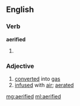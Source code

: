 ==English==

===Verb===
'''aerified'''

# {{past of|[[aerify]]}}

===Adjective===
{{en-adj}}

# [[converted]] into [[gas]]
# [[infused]] with [[air]]; [[aerated]]

[[mg:aerified]]
[[ml:aerified]]
